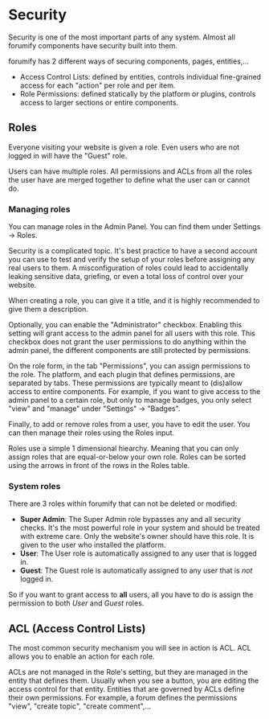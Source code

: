 
# Security

Security is one of the most important parts of any system. Almost all forumify components have security built into them.

forumify has 2 different ways of securing components, pages, entities,...

- Access Control Lists: defined by entities, controls individual fine-grained access for each "action" per role and per item.
- Role Permissions: defined statically by the platform or plugins, controls access to larger sections or entire components.

## Roles

Everyone visiting your website is given a role. Even users who are not logged in will have the "Guest" role.

Users can have multiple roles. All permissions and ACLs from all the roles the user have are merged together to define what the user can or cannot do.

### Managing roles

You can manage roles in the <Link href="/user-manual/admin-panel">Admin Panel</Link>.
You can find them under <Wrench /> Settings -> <LockKey /> Roles.

<Alert severity="warning">
    Security is a complicated topic. It's best practice to have a second account you can use to test and verify the setup of your roles before assigning any
    real users to them. A misconfiguration of roles could lead to accidentally leaking sensitive data, griefing, or even a total loss of control over your website.
</Alert>

When creating a role, you can give it a title, and it is highly recommended to give them a description.

Optionally, you can enable the "Administrator" checkbox. Enabling this setting will grant access to the admin panel for all users with this role.
This checkbox does not grant the user permissions to do anything within the admin panel, the different components are still protected by permissions.

On the role form, in the tab "Permissions", you can assign permissions to the role. The platform, and each plugin that defines permissions, are separated by tabs.
These permissions are typically meant to (dis)allow access to entire components. For example, if you want to give access to the admin panel to a certain role,
but only to manage badges, you only select "view" and "manage" under "Settings" -> "Badges".

Finally, to add or remove roles from a user, you have to edit the user. You can then manage their roles using the Roles input.

<Alert severity="info">
    Roles use a simple 1 dimensional hiearchy. Meaning that you can only assign roles that are equal-or-below your own role. Roles can be sorted using the
    arrows in front of the rows in the Roles table.
</Alert>


### System roles

There are 3 roles within forumify that can not be deleted or modified:

- **Super Admin**: The Super Admin role bypasses any and all security checks.
It's the most powerful role in your system and should be treated with extreme care.
Only the website's owner should have this role. It is given to the user who installed the platform.
- **User**: The User role is automatically assigned to any user that is logged in.
- **Guest**: The Guest role is automatically assigned to any user that is *not* logged in.

So if you want to grant access to **all** users, all you have to do is assign the permission to both *User* and *Guest* roles.

## ACL (Access Control Lists)

The most common security mechanism you will see in action is ACL. ACL allows you to enable an action for each role.

ACLs are not managed in the Role's setting, but they are managed in the entity that defines them. 
Usually when you see a <LockSimple /> button, you are editing the access control for that entity.
Entities that are governed by ACLs define their own permissions.
For example, a forum defines the permissions "view", "create topic", "create comment",...

